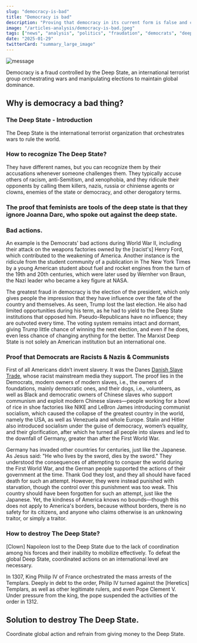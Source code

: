 ```yaml
---
slug: "democracy-is-bad"
title: "Democracy is bad"
description: "Proving that democracy in its current form is false and controlled by a single individual. An introduction to a comprehensive analysis" 
image: "/articles-analysis/democracy-is-bad.jpeg"
tags: ["news", "analysis", "politics", "fraudation", "democrats", "deepstate"]
date: "2025-01-29"
twitterCard: "summary_large_image"
---
```


![message](/articles-analysis/democracy-is-bad.jpeg)

Democracy is a fraud controlled by the Deep State, an international terrorist group orchestrating wars and manipulating elections to maintain global dominance.

<!-- truncate -->

## Why is democracy a bad thing?

### The Deep State - Introduction
The Deep State is the international terrorist organization that orchestrates wars to rule the world.

### How to recognize The Deep State?

They have different names, but you can recognize them by their accusations whenever someone challenges them. They typically accuse others of racism, anti-Semitism, and xenophobia, and they ridicule their opponents by calling them killers, nazis, russia or chiniense agents or clowns, enemies of the state or democracy, and other derogatory terms.

### The proof that feminists are tools of the deep state is that they ignore Joanna Darc, who spoke out against the deep state.

### Bad actions.

An example is the Democrats' bad actions during World War II, including their attack on the weapons factories owned by the [racist's] Henry Ford, which contributed to the weakening of America. Another instance is the ridicule from the student community of a publication in The New York Times by a young American student about fuel and rocket engines from the turn of the 19th and 20th centuries, which were later used by Wernher von Braun, the Nazi leader who became a key figure at NASA.
 
The greatest fraud in democracy is the election of the president, which only gives people the impression that they have influence over the fate of the country and themselves.
As seen, Trump lost the last election. He also had limited opportunities during his term, as he had to yield to the Deep State institutions that opposed him. Pseudo-Republicans have no influence; they are outvoted every time. The voting system remains intact and dormant, giving Trump little chance of winning the next election, and even if he does, even less chance of changing anything for the better. The Marxist Deep State is not solely an American institution but an international one.

### Proof that Democrats are Racists & Nazis & Communists
First of all Americans didn’t invent slavery. It was the Danes [Danish Slave Trade](https://en.wikipedia.org/wiki/Danish_slave_trade), whose racist mainstream media they support. The proof lies in the Democrats, modern owners of modern slaves, i.e., the owners of foundations, mainly democratic ones, and their dogs, i.e., volunteers, as well as Black and democratic owners of Chinese slaves who support communism and exploit modern Chinese slaves—people working for a bowl of rice in shoe factories like NIKE and LeBron James introducing communist socialism, which caused the collapse of the greatest country in the world, namely the USA, as well as Venezuela and whole Europe. Stalin and Hitler also introduced socialism under the guise of democracy, women’s equality, and their glorification, after which he turned all people into slaves and led to the downfall of Germany, greater than after the First World War.

Germany has invaded other countries for centuries, just like the Japanese. As Jesus said: "He who lives by the sword, dies by the sword." They understood the consequences of attempting to conquer the world during the First World War, and the German people supported the actions of their government at the time. Thank God they lost, and they all should have faced death for such an attempt. However, they were instead punished with starvation, though the control over this punishment was too weak. This country should have been forgotten for such an attempt, just like the Japanese. Yet, the kindness of America knows no bounds—though this does not apply to America's borders, because without borders, there is no safety for its citizens, and anyone who claims otherwise is an unknowing traitor, or simply a traitor.

### How to destroy The Deep State?

[Clown] Napoleon lost to the Deep State due to the lack of coordination among his forces and their inability to mobilize effectively. To defeat the global Deep State, coordinated actions on an international level are necessary.

In 1307, King Philip IV of France orchestrated the mass arrests of the Templars. Deeply in debt to the order, Philip IV turned against the [Heretics] Templars, as well as other legitimate rulers, and even Pope Clement V. Under pressure from the king, the pope suspended the activities of the order in 1312.

## Solution to destroy The Deep State.

Coordinate global action and refrain from giving money to the Deep State.
